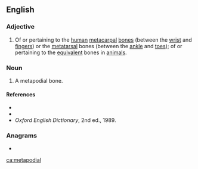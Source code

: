 ==English==

===Adjective===
{{en-adj|-}}
# {{lb|en|anatomy|zoology}} Of or pertaining to the [[human]] [[metacarpal]] [[bone]]s (between the [[wrist]] and [[fingers]]) or the [[metatarsal]] bones (between the [[ankle]] and [[toes]]); of or pertaining to the [[equivalent]] bones in [[animal]]s.

===Noun===
{{en-noun}}

# A metapodial bone.

====References====
* {{R:Webster 1913}}
* {{R:Dictionary.com}}
* ''Oxford English Dictionary'', 2nd ed., 1989.

===Anagrams===
* {{l|en|Ptolemaida}}

[[ca:metapodial]]